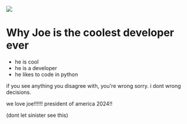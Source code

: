 
![](https://media.istockphoto.com/id/157030584/vector/thumb-up-emoticon.jpg?s=612x612&w=0&k=20&c=GGl4NM_6_BzvJxLSl7uCDF4Vlo_zHGZVmmqOBIewgKg=)

# Why Joe is the coolest developer ever

- he is cool
- he is a developer
- he likes to code in python

if you see anything you disagree with, you're wrong sorry. i dont wrong decisions.

we love joe!!!!!! president of america 2024!!

(dont let sinister see this)

